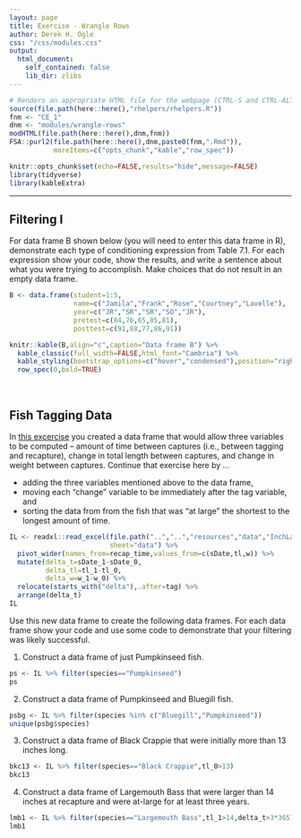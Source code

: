 ```yaml
---
layout: page
title: Exercise - Wrangle Rows
author: Derek H. Ogle
css: "/css/modules.css"
output:
  html_document:
    self_contained: false
    lib_dir: zlibs
---
```


```r
# Renders an appropriate HTML file for the webpage (CTRL-S and CTRL-ALT-R)
source(file.path(here::here(),"rhelpers/rhelpers.R"))
fnm <- "CE_1"
dnm <- "modules/wrangle-rows"
modHTML(file.path(here::here(),dnm,fnm))
FSA::purl2(file.path(here::here(),dnm,paste0(fnm,".Rmd")),
           moreItems=c("opts_chunk","kable","row_spec"))
```
```r
knitr::opts_chunk$set(echo=FALSE,results="hide",message=FALSE)
library(tidyverse)
library(kableExtra)
```

----

## Filtering I
For data frame B shown below (you will need to enter this data frame in R), demonstrate each type of conditioning expression from Table 7.1. For each expression show your code, show the results, and write a sentence about what you were trying to accomplish. Make choices that do not result in an empty data frame.

```r
B <- data.frame(student=1:5,
                name=c("Jamila","Frank","Rose","Courtney","Lavelle"),
                year=c("JR","SR","SR","SO","JR"),
                pretest=c(84,76,65,85,81),
                posttest=c(91,88,77,86,91))
```
```r
knitr::kable(B,align="c",caption="Data frame B") %>%
  kable_classic(full_width=FALSE,html_font="Cambria") %>%
  kable_styling(bootstrap_options=c("hover","condensed"),position="right") %>%
  row_spec(0,bold=TRUE)
```

&nbsp;

## Fish Tagging Data
In [this excercise](../Pivot/CE_1.html#fish-tagging-data) you created a data frame that would allow three variables to be computed -- amount of time between captures (i.e., between tagging and recapture), change in total length between captures, and change in weight between captures. Continue that exercise here by ...

* adding the three variables mentioned above to the data frame,
* moving each "change" variable to be immediately after the tag variable, and
* sorting the data from from the fish that was "at large" the shortest to the longest amount of time.

```r
IL <- readxl::read_excel(file.path("..","..","resources","data","InchLakeTags.xlsx"),
                         sheet="data") %>%
  pivot_wider(names_from=recap_time,values_from=c(sDate,tl,w)) %>%
  mutate(delta_t=sDate_1-sDate_0,
         delta_tl=tl_1-tl_0,
         delta_w=w_1-w_0) %>%
  relocate(starts_with("delta"),.after=tag) %>%
  arrange(delta_t)
IL
```

Use this new data frame to create the following data frames. For each data frame show your code and use some code to demonstrate that your filtering was likely successful.

1. Construct a data frame of just Pumpkinseed fish.

```r
ps <- IL %>% filter(species=="Pumpkinseed")
ps
```

2. Construct a data frame of Pumpkinseed and Bluegill fish.

```r
psbg <- IL %>% filter(species %in% c("Bluegill","Pumpkinseed"))
unique(psbg$species)
```

3. Construct a data frame of Black Crappie that were initially more than 13 inches long.

```r
bkc13 <- IL %>% filter(species=="Black Crappie",tl_0>13)
bkc13
```

4. Construct a data frame of Largemouth Bass that were larger than 14 inches at recapture and were at-large for at least three years.

```r
lmb1 <- IL %>% filter(species=="Largemouth Bass",tl_1>14,delta_t>3*365)
lmb1
```

&nbsp;

